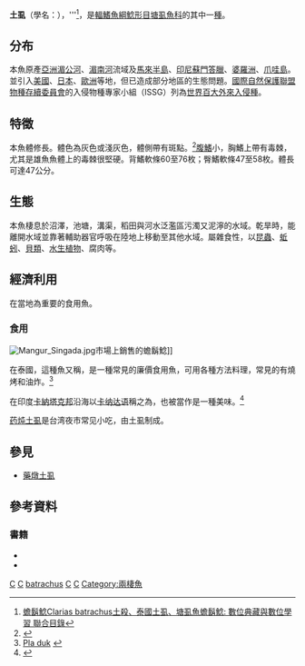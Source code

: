 {{Speciesbox
| taxon = Clarias batrachus
| image = Clarias batrachus.jpg
| image_caption = 土虱
| status = LC
| status_system = IUCN3.1
| authority = [[Linnaeus|Linnaeus]], 1758
| synonyms = *''Clarias assamensis''<br /><small>Day, 1877</small>
*''Clarias betrachus''<br /><small>Linnaeus, 1758</small>
*''Clarias jagur''<br /><small>Hamilton, 1822</small>
*''Clarias magur''<br /><small>Hamilton, 1822</small>
*''Clarias punctatus''<br /><small>Valenciennes, 1840</small>
*''Macropteronotus jagur''<br /><small>Hamilton, 1822</small>
*''Macropteronotus magur''<br /><small>Hamilton, 1822</small>
*''Silurus batrachus''<br /><small>Linnaeus, 1758</small>
}}

'''土虱'''（學名：{{lang|la|''Clarias batrachus''}}），'''<ref>[http://catalog.digitalarchives.tw/dacs5/System/Exhibition/Detail.jsp?OID=4354561 蟾鬍鯰Clarias batrachus土殺、泰國土虱、塘虱魚蟾鬍鯰: 數位典藏與數位學習 聯合目錄]</ref>，是[[輻鰭魚綱|輻鰭魚綱]][[鯰形目|鯰形目]][[塘虱魚科|塘虱魚科]]的其中一[[種|種]]。

==分布==
本魚原產[[亞洲|亞洲]][[湄公河|湄公河]]、[[湄南河|湄南河]]流域及[[馬來半島|馬來半島]]、[[印尼|印尼]][[蘇門答臘|蘇門答臘]]、[[婆羅洲|婆羅洲]]、[[爪哇島|爪哇島]]。並引入[[美國|美國]]、[[日本|日本]]、[[歐洲|歐洲]]等地，但已造成部分地區的生態問題。[[國際自然保護聯盟|國際自然保護聯盟]][[物種存續委員會|物種存續委員會]]的入侵物種專家小組（ISSG）列為[[世界百大外來入侵種|世界百大外來入侵種]]。

==特徵==
本魚體修長。體色為灰色或淺灰色，體側帶有斑點。<ref name=florida_museum>{{cite news
|first=Robert H.
|last=Robins
|authorlink=
|coauthors=
|title=Florida Museum of Natural History Ichthyology Department: Walking Catfish
|url=http://128.227.186.212/fish/Gallery/Descript/WalkingCatfish/WalkingCatfish.html
|publisher=[[Florida_Museum_of_Natural_History|Florida Museum of Natural History]] Ichthyology Department
|date=
|accessdate=2008-07-24
|deadurl=yes
|archiveurl=https://web.archive.org/web/20070929092955/http://128.227.186.212/fish/Gallery/Descript/WalkingCatfish/WalkingCatfish.html
|archivedate=2007-09-29
}}</ref>[[腹鰭|腹鰭]]小，胸鰭上帶有毒棘，尤其是雄魚魚體上的毒棘很堅硬。背鰭軟條60至76枚；臀鰭軟條47至58枚。體長可達47公分。

==生態==
本魚棲息於沼澤，池塘，溝渠，稻田與河水泛濫區污濁又泥濘的水域。乾旱時，能離開水域並靠著輔助器官呼吸在陸地上移動至其他水域。屬雜食性，以[[昆蟲|昆蟲]]、[[蚯蚓|蚯蚓]]、[[貝類|貝類]]、[[水生植物|水生植物]]、腐肉等。

== 經濟利用 ==

在當地為重要的食用魚。

=== 食用 ===

[[File:Mangur_Singada.jpg|thumb]]市場上銷售的蟾鬍鯰]]

在泰國，這種魚又稱{{lang|th|ปลาดุกด้าน}}，是一種常見的廉價食用魚，可用各種方法料理，常見的有燒烤和油炸。<ref>[http://www.nicaonline.com/articles1/site/view_article.asp?idarticle=157 Pla duk] {{Wayback|url=http://www.nicaonline.com/articles1/site/view_article.asp?idarticle=157 |date=20090201032819 }} {{th icon}}</ref>

在印度[[卡納塔克邦|卡納塔克邦]]沿海以[[卡纳达语|卡纳达语]]稱之為{{lang|kn|ಮುಗುಡು}}，也被當作是一種美味。<ref>{{cite news|title=A fun-filled day of Mugudu fishing|url=http://www.thehindu.com/todays-paper/tp-national/tp-karnataka/article3338367.ece|newspaper=The Hindu|accessdate=2013-03-26|archive-date=2014-02-22|archive-url=https://web.archive.org/web/20140222041029/http://www.thehindu.com/todays-paper/tp-national/tp-karnataka/article3338367.ece|dead-url=no}}</ref>

[[药炖土虱|药炖土虱]]是台湾夜市常见小吃，由土虱制成。

==參見==
*[[藥燉土虱|藥燉土虱]]

==參考資料==
{{reflist}}

===書籍===
*{{FishBase_species|genus=Clarias|species=batrachus|year=2011|month=12}}
*{{cite book |title=觀賞魚圖鑑 |publisher=貓頭鷹出版社 |date=1996-06 }}

{{Taxonbar|from=Q852229}}

[[Category:觀賞魚|C]]
[[Category:亚洲入侵淡水種|C]]
[[Category:鬍鯰屬|batrachus]]
[[Category:卡尔·林奈命名的生物分类|C]]
[[Category:1758年描述的魚類|C]]
[[Category:兩棲魚|Category:兩棲魚]]